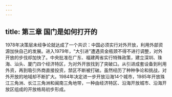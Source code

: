 ```yaml
---
---
---
```

title: 第三章 国门是如何打开的
---



1978年决策层未经争论就达成了一个共识：中国必须实行对外开放，利用外部资源加快自己的发展。进入1979年，“大引进”遭遇资金瓶颈不得不进行调整，对外开放的步伐却加快了。中央批准在广东、福建两省实行特殊政策，建立深圳、珠海、汕头、厦门四个经济特区，为对外开放找到了突破口。从引进成套设备到利用外资，再到吸引外商直接投资，禁区不断被打破。虽然经历了种种争论和挑战，对外开放的地域却不断扩大。1984年决定进一步开放沿海14个城市，1985年开放珠江三角洲、长江三角洲和闽南三角地带，一种由经济特区、沿海开放城市、沿海开放区组成的开放格局初步形成。
